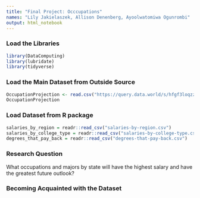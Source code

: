 ```yaml
---
title: "Final Project: Occcupations"
names: "Lily Jakielaszek, Allison Denenberg, Ayoolwatomiwa Ogunrombi"
output: html_notebook
---
```


### Load the Libraries 
```r
library(DataComputing)
library(lubridate)
library(tidyverse)
```

### Load the Main Dataset from Outside Source
```r
OccupationProjection <- read.csv("https://query.data.world/s/hfgf3loqzzbk34aytghvne5sxg3ljr", header=TRUE, stringsAsFactors=FALSE);
OccupationProjection
```
### Load Dataset from R package 
```r
salaries_by_region = readr::read_csv("salaries-by-region.csv")
salaries_by_college_type = readr::read_csv("salaries-by-college-type.csv")
degrees_that_pay_back = readr::read_csv("degrees-that-pay-back.csv")
```
### Research Question
What occupations and majors by state will have the highest salary and have the greatest future outlook?

### Becoming Acquainted with the Dataset 
